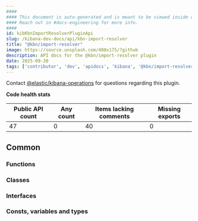 ```yaml
---
####
#### This document is auto-generated and is meant to be viewed inside our experimental, new docs system.
#### Reach out in #docs-engineering for more info.
####
id: kibKbnImportResolverPluginApi
slug: /kibana-dev-docs/api/kbn-import-resolver
title: "@kbn/import-resolver"
image: https://source.unsplash.com/400x175/?github
description: API docs for the @kbn/import-resolver plugin
date: 2025-09-30
tags: ['contributor', 'dev', 'apidocs', 'kibana', '@kbn/import-resolver']
---
```




Contact [@elastic/kibana-operations](https://github.com/orgs/elastic/teams/kibana-operations) for questions regarding this plugin.

**Code health stats**

| Public API count  | Any count | Items lacking comments | Missing exports |
|-------------------|-----------|------------------------|-----------------|
| 47 | 0 | 40 | 0 |

## Common

### Functions
<DocDefinitionList data={kbnImportResolverObj.common.functions}/>

### Classes
<DocDefinitionList data={kbnImportResolverObj.common.classes}/>

### Interfaces
<DocDefinitionList data={kbnImportResolverObj.common.interfaces}/>

### Consts, variables and types
<DocDefinitionList data={kbnImportResolverObj.common.misc}/>

